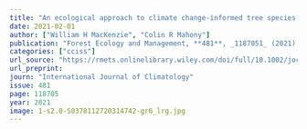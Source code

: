 ```yaml
---
title: "An ecological approach to climate change-informed tree species selection for reforestation"
date: 2021-02-01
author: ["William H MacKenzie", "Colin R Mahony"]
publication: "Forest Ecology and Management, **481**, _1187051_ (2021)."
categories: ["cciss"]
url_source: "https://rmets.onlinelibrary.wiley.com/doi/full/10.1002/joc.7566"
url_preprint: 
journ: "International Journal of Climatology"
issue: 481
page: 118705
year: 2021
image: 1-s2.0-S0378112720314742-gr6_lrg.jpg
---
```

